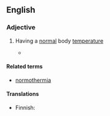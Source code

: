 ==English==
{{was wotd|2012|March|10}}
===Adjective===
{{en-adj}}

#{{medicine}} Having a [[normal]] body [[temperature]]
#* {{quote-book|passage=In contrast to cold preservation, the concept of '''normothermic''' preservation is to maintain the cellular metabolism.
|pageurl=http://www.google.ca/books?id=InNIn7dizxkC&pg=PA3&dq=normothermic&cd=1&redir_esc=y#v=onepage&q=normothermic&f=false
|page=3
|title=Methods in Bioengineering: Organ Preservation and Reengineering
|author=Korkut Uygun, Charles Y. Lee
|year=2011
|isbn=978-1-60807-013-8}}

====Related terms====
*[[normothermia]]

====Translations====
{{trans-top|having normal body temperature}}
* Finnish: {{t|fi|normaalilämpöinen}}
{{trans-mid}}
{{trans-bottom}}